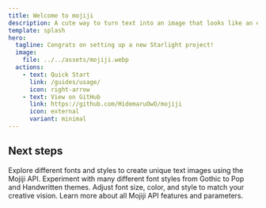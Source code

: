 ```yaml
---
title: Welcome to mojiji
description: A cute way to turn text into an image that looks like an emoji 🎨
template: splash
hero:
  tagline: Congrats on setting up a new Starlight project!
  image:
    file: ../../assets/mojiji.webp
  actions:
    - text: Quick Start
      link: /guides/usage/
      icon: right-arrow
    - text: View on GitHub
      link: https://github.com/HidemaruOwO/mojiji
      icon: external
      variant: minimal
---
```



## Next steps

<CardGrid stagger>
  <Card title="Generate Text Images" icon="pencil">
    Explore different fonts and styles to create unique text images using the
    Mojiji API.
  </Card>
  <Card title="Try Multiple Fonts" icon="add-document">
    Experiment with many different font styles from Gothic to Pop and
    Handwritten themes.
  </Card>
  <Card title="Customize Your Images" icon="setting">
    Adjust font size, color, and style to match your creative vision.
  </Card>
  <Card title="Read the Documentation" icon="open-book">
    Learn more about all Mojiji API features and parameters.
  </Card>
</CardGrid>
